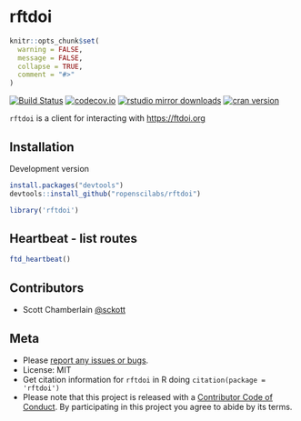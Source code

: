 rftdoi
======

```r
knitr::opts_chunk$set(
  warning = FALSE,
  message = FALSE,
  collapse = TRUE,
  comment = "#>"
)
```

[![Build Status](https://travis-ci.org/ropenscilabs/rftdoi.svg?branch=master)](https://travis-ci.org/ropenscilabs/rftdoi)
[![codecov.io](https://codecov.io/github/ropenscilabs/rftdoi/coverage.svg?branch=master)](https://codecov.io/github/ropenscilabs/rftdoi?branch=master)
[![rstudio mirror downloads](http://cranlogs.r-pkg.org/badges/grand-total/rftdoi?color=2ECC71)](https://github.com/metacran/cranlogs.app)
[![cran version](http://www.r-pkg.org/badges/version/rftdoi)](https://cran.r-project.org/package=rftdoi)


`rftdoi` is a client for interacting with <https://ftdoi.org>

## Installation

Development version

```r
install.packages("devtools")
devtools::install_github("ropenscilabs/rftdoi")
```

```r
library('rftdoi')
```

## Heartbeat - list routes

```r
ftd_heartbeat()
```

## Contributors

* Scott Chamberlain [@sckott](https://github.com/sckott)

## Meta

* Please [report any issues or bugs](https://github.com/ropenscilabs/rftdoi/issues).
* License: MIT
* Get citation information for `rftdoi` in R doing `citation(package = 'rftdoi')`
* Please note that this project is released with a [Contributor Code of Conduct](CODE_OF_CONDUCT.md).
By participating in this project you agree to abide by its terms.
